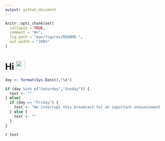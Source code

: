 ```yaml
---
output: github_document
---
```


<!-- README.md is generated from README.Rmd. Please edit that file -->

```r
knitr::opts_chunk$set(
  collapse = TRUE,
  comment = "#>",
  fig.path = "man/figures/README-",
  out.width = "100%"
)
```

# Hi <img src="https://github.com/TheDudeThatCode/TheDudeThatCode/blob/master/Assets/Hi.gif" width="29px">

```r
day <- format(Sys.Date(),"%A")

if (day %in% c("Saturday","Sunday")) {
  text <- ""
} else{
  if (day == "Friday") {
    text <- "We interrupt this broadcast for an important announcement -  it's FRIDAY!"
  } else {
    text <- ""
  }
}
```

`r text`
 
